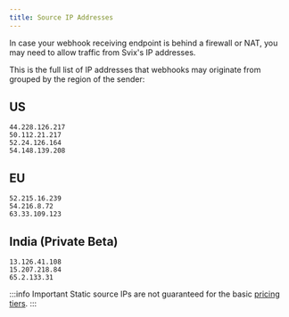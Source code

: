 ```yaml
---
title: Source IP Addresses
---
```


In case your webhook receiving endpoint is behind a firewall or NAT, you may need to allow traffic from Svix's IP addresses.

This is the full list of IP addresses that webhooks may originate from grouped by the region of the sender:

## US

```
44.228.126.217
50.112.21.217
52.24.126.164
54.148.139.208
```

## EU

```
52.215.16.239
54.216.8.72
63.33.109.123
```

## India (Private Beta)

```
13.126.41.108
15.207.218.84
65.2.133.31
```

:::info Important
Static source IPs are not guaranteed for the basic [pricing tiers](https://www.svix.com/pricing/).
:::
